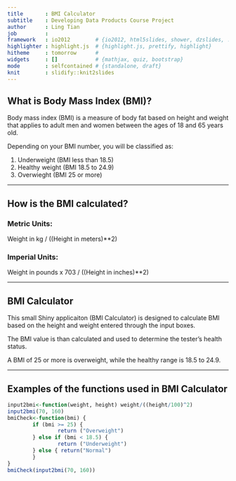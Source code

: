 ```yaml
---
title       : BMI Calculator
subtitle    : Developing Data Products Course Project
author      : Ling Tian
job         : 
framework   : io2012        # {io2012, html5slides, shower, dzslides, ...}
highlighter : highlight.js  # {highlight.js, prettify, highlight}
hitheme     : tomorrow      # 
widgets     : []            # {mathjax, quiz, bootstrap}
mode        : selfcontained # {standalone, draft}
knit        : slidify::knit2slides
---
```


## What is Body Mass Index (BMI)?

Body mass index (BMI) is a measure of body fat based on height and weight that applies to adult men and women between the ages of 18 and 65 years old.

Depending on your BMI number, you will be classified as:

1. Underweight (BMI less than 18.5)
2. Healthy weight (BMI 18.5 to 24.9)
3. Overwieght (BMI 25 or more)

--- 

## How is the BMI calculated?

### Metric Units:
Weight in kg / ((Height in meters)**2)      

### Imperial Units:
Weight in pounds x 703 / ((Height in inches)**2)

---

## BMI Calculator

This small Shiny applicaiton (BMI Calculator) is designed to calculate BMI based on the height and weight entered through the input boxes. 

The BMI value is than calculated and used to determine the tester's health status.

A BMI of 25 or more is overweight, while the healthy range is 18.5 to 24.9.

--- 

## Examples of the functions used in BMI Calculator
```r
input2bmi<-function(weight, height) weight/((height/100)^2)
input2bmi(70, 160)
bmiCheck<-function(bmi) {
        if (bmi >= 25) {
                return ("Overweight")
        } else if (bmi < 18.5) {
                return ("Underweight")
        } else { return("Normal")
        }
}
bmiCheck(input2bmi(70, 160))
```








